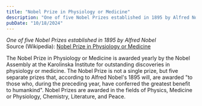 ```yaml
---
title: "Nobel Prize in Physiology or Medicine"
description: "One of five Nobel Prizes established in 1895 by Alfred Nobel"
pubDate: "10/18/2024"
---
```


*One of five Nobel Prizes established in 1895 by Alfred Nobel*  
Source (Wikipedia): [Nobel Prize in Physiology or Medicine][1]

The Nobel Prize in Physiology or Medicine is awarded yearly by the Nobel Assembly at the Karolinska Institute for outstanding discoveries in physiology or medicine. The Nobel Prize is not a single prize, but five separate prizes that, according to Alfred Nobel's 1895 will, are awarded "to those who, during the preceding year, have conferred the greatest benefit to humankind". Nobel Prizes are awarded in the fields of Physics, Medicine or Physiology, Chemistry, Literature, and Peace.

[1]: https://en.wikipedia.org/wiki/Nobel_Prize_in_Physiology_or_Medicine
